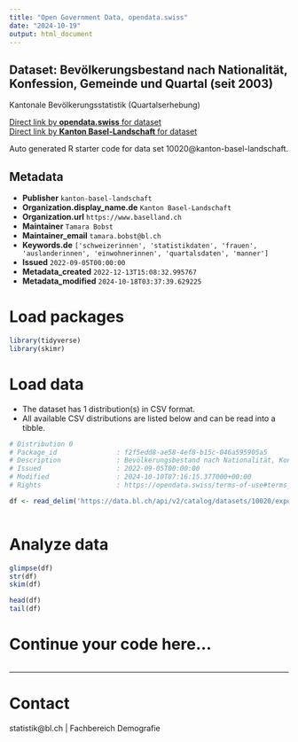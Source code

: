 ```yaml
---
title: "Open Government Data, opendata.swiss"
date: "2024-10-19"
output: html_document
---
```


## Dataset: Bevölkerungsbestand nach Nationalität, Konfession, Gemeinde und Quartal (seit 2003)

Kantonale Bevölkerungsstatistik (Quartalserhebung)

[Direct link by **opendata.swiss** for dataset](https://opendata.swiss/de/dataset/bevolkerungsbestand-nach-nationalitat-konfession-gemeinde-und-quartal-ab-2003)<br>
[Direct link by **Kanton Basel-Landschaft** for dataset](https://data.bl.ch/explore/dataset/10020/)

Auto generated R starter code for data set 10020@kanton-basel-landschaft.

## Metadata

- **Publisher** `kanton-basel-landschaft`
- **Organization.display_name.de** `Kanton Basel-Landschaft`
- **Organization.url** `https://www.baselland.ch`
- **Maintainer** `Tamara Bobst`
- **Maintainer_email** `tamara.bobst@bl.ch`
- **Keywords.de** `['schweizerinnen', 'statistikdaten', 'frauen', 'auslanderinnen', 'einwohnerinnen', 'quartalsdaten', 'manner']`
- **Issued** `2022-09-05T00:00:00`
- **Metadata_created** `2022-12-13T15:08:32.995767`
- **Metadata_modified** `2024-10-18T03:37:39.629225`


# Load packages

```r

library(tidyverse)
library(skimr)

```

# Load data

-   The dataset has 1 distribution(s) in CSV format.
-   All available CSV distributions are listed below and can be read into a tibble.

```r

# Distribution 0
# Package_id               : f2f5edd8-ae58-4ef8-b15c-046a595905a5
# Description              : Bevölkerungsbestand nach Nationalität, Konfession, Gemeinde und Quartal (seit 2003) (csv)
# Issued                   : 2022-09-05T00:00:00
# Modified                 : 2024-10-10T07:16:15.377000+00:00
# Rights                   : https://opendata.swiss/terms-of-use#terms_by

df <- read_delim('https://data.bl.ch/api/v2/catalog/datasets/10020/exports/csv?use_labels=true')



```

# Analyze data

```r

glimpse(df)
str(df)
skim(df)

head(df)
tail(df)

```

# Continue your code here...

```r

```

------------------------------------------------------------------------

# Contact

statistik@bl.ch | Fachbereich Demografie
